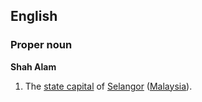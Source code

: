 ==English==
===Proper noun===
'''Shah Alam'''
#The [[state capital]] of [[Selangor]] ([[Malaysia]]).